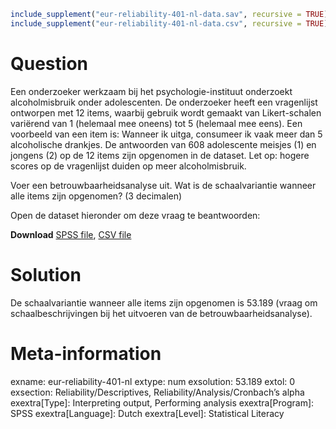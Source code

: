 ```r
include_supplement("eur-reliability-401-nl-data.sav", recursive = TRUE)
include_supplement("eur-reliability-401-nl-data.csv", recursive = TRUE)
```

Question
========
Een onderzoeker werkzaam bij het psychologie-instituut onderzoekt alcoholmisbruik onder adolescenten. De onderzoeker heeft een vragenlijst ontworpen met 12 items, waarbij gebruik wordt gemaakt van Likert-schalen variërend van 1 (helemaal mee oneens) tot 5 (helemaal mee eens). Een voorbeeld van een item is: Wanneer ik uitga, consumeer ik vaak meer dan 5 alcoholische drankjes. De antwoorden van 608 adolescente meisjes (1) en jongens (2) op de 12 items zijn opgenomen in de dataset. Let op: hogere scores op de vragenlijst duiden op meer alcoholmisbruik.

Voer een betrouwbaarheidsanalyse uit. Wat is de schaalvariantie wanneer alle items zijn opgenomen? (3 decimalen)

Open de dataset hieronder om deze vraag te beantwoorden:

**Download** [SPSS file](eur-reliability-401-nl-data.sav), [CSV file](eur-reliability-401-nl-data.csv)


Solution
========
De schaalvariantie wanneer alle items zijn opgenomen is 53.189 (vraag om schaalbeschrijvingen bij het uitvoeren van de betrouwbaarheidsanalyse).

Meta-information
================
exname: eur-reliability-401-nl
extype: num
exsolution: 53.189
extol: 0
exsection: Reliability/Descriptives, Reliability/Analysis/Cronbach's alpha
exextra[Type]: Interpreting output, Performing analysis
exextra[Program]: SPSS
exextra[Language]: Dutch
exextra[Level]: Statistical Literacy
